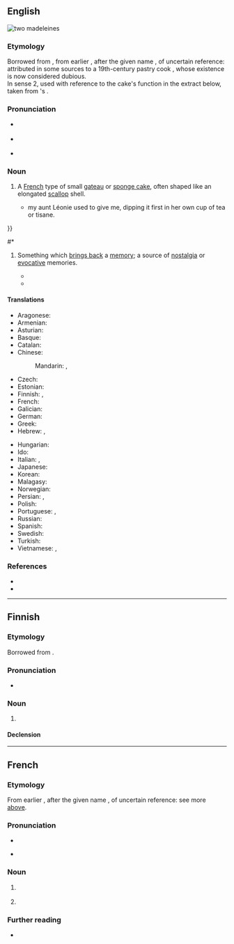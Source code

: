 {{also|Madeleine}}
==English==
{{was wotd|2008|May|6}}
[[Image:Madeleines de Commercy.jpg|thumb|two '''madeleines''']]
{{wikipedia|madeleine (cake)|madeleine}}

===Etymology===
Borrowed from {{bor|en|fr|madeleine}}, from earlier {{m|fr|gâteau à la Madeleine}}, after the given name {{m|fr|Madeleine||Magdalene}}, of uncertain reference: attributed in some sources to a 19th-century pastry cook {{w|Madeleine Paulmier|lang=fr}}, whose existence is now considered dubious.<br/>In sense 2, used with reference to the cake's function in the extract below, taken from {{w|Marcel Proust}}'s ''{{w|In Search of Lost Time}}''.

===Pronunciation===
* {{a|UK}} {{IPA|/ˈmadəleɪn/|/ˈmad(ə)lɛn/|lang=en}}
* {{a|US}} {{IPA|/ˈmædələn/|/ˌmædəˈleɪn/|lang=en}}
* {{audio|en-us-madeleine.ogg|Audio (US)|lang=en}}

===Noun===
{{en-noun}}

# A [[French]] type of small [[gateau]] or [[sponge cake]], often shaped like an elongated [[scallop]] shell.
#* {{quote-book
|lang=en
|year=1981
|author2=CK Scott Moncrieff & Terence Kilmartin (translators)
|author=Marcel Proust
|authorlink=Marcel Proust
|title={{w|Swann's Way}}
|publisher=Folio Society
|year_published=2005
|page=44
|passage=And suddenly the memory revealed itself. The taste was that of the little piece of '''madeleine''' which on Sunday mornings at Combray {{...}} my aunt Léonie used to give me, dipping it first in her own cup of tea or tisane.
}}
#* {{quote-book
|lang=en
|year=2003
|author=Emily Luchetti
|authorlink=Emily Luchetti
|title=A Passion for Desserts
|publisher=Chronicle Books
|page=20
|passage='''Madeleine''' batter can be made in advance and refrigerated.
}}
# {{lb|en|figuratively}} Something which [[bring back|brings back]] a [[memory]]; a source of [[nostalgia]] or [[evocative]] memories.
#* {{quote-book
|lang=en
|year=2001
|author=James Carroll
|authorlink=James Carroll (author)
|title={{w|Constantine's Sword}}
|publisher=Houghton-Mifflin
|page=223
|passage=The Robe was thus fixed in my mind as a symbol, and in my memory as a '''madeleine''', of Jewish evil.
}}
#* {{quote-book
|lang=en
|year=2005
|author=Roger Ebert
|authorlink=Roger Ebert
|title=Rogert Ebert's Movie Yearbook
|page=784
|passage=Every five years or so, in the middle of another task, I'll look at them and a particular cover will bring memory flooding back like a '''madeleine'''.
}}

====Translations====
{{trans-top|small gateau in the shape of a scallop shell}}
* Aragonese: {{t|an|madalena|f}}
* Armenian: {{t+|hy|մադլեն}}
* Asturian: {{t|ast|madalena|f}}
* Basque: {{t|eu|madalena}}
* Catalan: {{t|ca|magdalena|f}}
* Chinese:
*: Mandarin: {{t|cmn|瑪德蓮蛋糕}}, {{t|cmn|玛德莲蛋糕|tr=Mǎdélián dàngāo}}
* Czech: {{t|cs|madlenka|f}}
* Estonian: {{t+|et|madeleine}}
* Finnish: {{t|fi|madeleine}}, {{t|fi|[[madeleine]]-[[leivos]]}}
* French: {{t+|fr|madeleine|f}}
* Galician: {{t|gl|magdalena|f}}
* German: {{t|de|Madeleine|f|n}}
* Greek: {{t|el|μανταλένα|f}}
* Hebrew: {{t|he|עוּגִיַּת מָדְלֶן|f|tr=ugiyát madlén}}, {{t|he|מָדְלֶן|f|tr=madlén}}
{{trans-mid}}
* Hungarian: {{t+|hu|madeleine}}
* Ido: {{t+|io|madeleno}}
* Italian: {{t|it|madeleine|f}}, {{t|it|maddalena|f}}
* Japanese: {{t|ja|マドレーヌ|tr=madorēnu}}
* Korean: {{t|ko|마들렌}}
* Malagasy: {{t+|mg|madelenina}}
* Norwegian: {{t|no|madeleinekake|f|m}}
* Persian: {{t|fa|کیک مادلن|tr=keyk mâdlen}}, {{t|fa|مادلن|tr=mâdlen}}
* Polish: {{t|pl|magdalenka|f}}
* Portuguese: {{t+|pt|madalena|f}}, {{t|pt|madeleine|f}}
* Russian: {{t|ru|мадле́н|m}}
* Spanish: {{t+|es|magdalena|f}}
* Swedish: {{t|sv|madeleinekaka|c}}
* Turkish: {{t+|tr|madlen}}
* Vietnamese: {{t|vi|bánh mađơlen}}, {{t|vi|mađơlen}}
{{trans-bottom}}

===References===
* {{R:Lexico}}
* {{R:TLFi}}

{{topics|en|Cakes and pastries}}

----

==Finnish==
{{wikipedia|lang=fi}}

===Etymology===
Borrowed from {{bor|fi|fr|madeleine}}.

===Pronunciation===
* {{fi-IPA|madelain}}

===Noun===
{{fi-noun}}

# {{l|en|madeleine}} {{gloss|small gateau in the shape of a scallop shell}}
#: {{syn|fi|madeleine-[[leivos]]}}

====Declension====
{{fi-decl-nalle|madelein|||a}}

{{topics|fi|Cakes and pastries}}

----

==French==

===Etymology===
From earlier {{m|fr|gâteau à la Madeleine}}, after the given name {{m|fr|Madeleine||Magdalene}}, of uncertain reference: see more [[#English|above]].

===Pronunciation===
* {{fr-IPA}}
{{wikipedia|madeleine (cuisine)|madeleine|mul=madeleine de Proust|lang=fr}}
* {{rhymes|ɛn|lang=fr}}

===Noun===
{{fr-noun|f}}

# {{l|en|madeleine}} {{gloss|small gateau in the shape of a scallop shell}}
# {{lb|fr|figuratively}} {{l|en|madeleine}} {{gloss|something which brings back a memory}}

===Further reading===
* {{R:TLFi}}

{{catlangname|fr|eponyms}}
{{topics|fr|Cakes and pastries}}